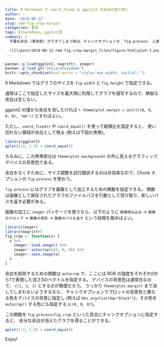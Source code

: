 ```yaml
---
title: R Markdown で coord_fixed な ggplot2 の余白を取り除く
author: ~
date: '2019-08-12'
slug: rmd-fig-crop-margin
categories: [R]
tags: [rmarkdown, ggplot2]
summary: |
  不要な余白 (黒色部) ができてしまう時は、チャンクオプションの `fig.process` に画像処理を行う関数を指定しよう。
  
  ![](/post/2019-08-12-rmd-fig-crop-margin_files/figure-html/plot-1.png)
---
```


```r
pacman::p_load(ggplot2, magrittr, imager)
pacman::p_load_gh("atusy/atusydown")
knitr::opts_chunk$set(out.extra = "style='max-width: initial;'")
```


R Markdown ではグラフのサイズを `fig.width` と `fig.height` で指定できる。

通常はここで指定したサイズを最大限に利用してグラフを描写するので、無駄な余白は生じない。

ggplot2 の僅かな余白を消したければ `+ theme(plot.margin = unit(c(0, 0, 0, 0), "mm"))` とすればよい。

ただし、`coord_fixed()` や `coord_equal()` を使って縦横比を固定すると、
使い切れない領域が余白として残る (例えば下図の黒帯)。

```r
library(ggplot2)
qplot(1:3, 1:3) + coord_equal()
```

ちなみに、この黒帯部分は `theme(plot.background)` の外に見えるグラフィックデバイスの背景色である。

余白をなくすために、サイズ調整を試行錯誤するのは非効率なので、Chunk オプションの `fig.process` を使おう。

`fig.process` にはグラフを画像として加工するための関数を指定できる。
関数は画像として保存されたグラフのファイルパスを引数として受け取り、新しいパスを返す必要がある。

画像の加工に `imager` パッケージを使うなら、以下のように `画像読み込み` → `画像のクロップ` → `画像の保存` → `画像のパスを返す` という段階を踏めばよい。

```r
library(imager)
library(magrittr)
fig_crop <- function(x) {
  x %>%
    imager::load.image() %>%
    imager::autocrop(c(0, 0, 0)) %>%
    imager::save.image(x)
  x
}
```

余白を削除するための関数は `autocrop` で、ここには RGB の強度をそれぞれ0から1で表現した流さ3のベクトルを指定する。
デバイスの背景色は通常白なので、 `c(1, 1, 1)` とするのが簡便だろう。
うっかり `theme(plot.margin)` まで消してしまわないようするなら、
チャンクオプションでプロットの背景色と異なる色をデバイスの背景に指定し (例えば `dev.arg=list(bg="black")`)、その色を `autocrop()` する色にも指定する (`c(0, 0, 0)`)。

この関数を `fig.process=fig_crop` といった具合にチャンクオプションに指定すると、
余分な余白が消えたグラフを得ることができる。

```r
qplot(1:3, 1:3) + coord_equal()
```

Enjoy!